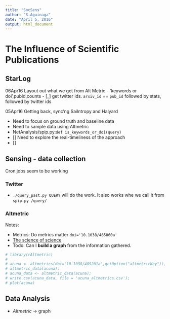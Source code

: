 ```yaml
---
title: "SocSens"
author: "S.Aguinaga"
date: "April 5, 2016"
output: html_document
---
```


# The Influence of Scientific Publications

## StarLog

06Apr16 Layout out what we get from Alt Metric
  - 'keywords or doi',pubid,counts
  - [_] get twitter ids.
    `arxiv_id` == `pub_id` followed by stats, followed by twitter ids
    
05Apr16 Getting back, sync'ng Sailntropy and Halyard

- Need to focus on ground truth and baseline data
- Need to sample data using Altmetric
- NetAnalysis/spip.py:`def is_keywords_or_doi(query)`
- [] Need to explore the real-timeliness of the approach
- [] 


## Sensing - data collection
Cron jobs seem to be working

### Twitter
- `./query_past.py QUERY` will do the work. It also works whe we call 
it from `spip.py /query/` 


### Altmetric

Notes:

- Metrics: Do metrics matter `doi='10.1038/465860a'`
- [The science of science](http://www.scienceofscience.org)
- Todo: Can I **build a graph** from the information gathered.


```r
# library(rAltmetric)
# 
# acuna <- altmetrics(doi='10.1038/489201a',getOption("altmetricKey"));
# altmetric_data(acuna);
# acuna_data <- altmetric_data(acuna);
# write.csv(acuna_data, file = 'acuna_altmetrics.csv');
# plot(acuna)

```

## Data Analysis


- *Altmetric*  -> graph



